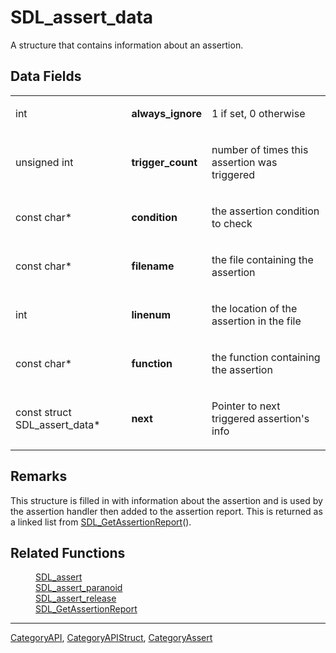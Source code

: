 = SDL_assert_data =
A structure that contains information about an assertion.


== Data Fields ==
{|
|int
|'''always_ignore'''
|1 if set, 0 otherwise
|-
|unsigned int
|'''trigger_count'''
|number of times this assertion was triggered
|-
|const char*
|'''condition'''
|the assertion condition to check
|-
|const char*
|'''filename'''
|the file containing the assertion
|-
|int
|'''linenum'''
|the location of the assertion in the file
|-
|const char*
|'''function'''
|the function containing the assertion
|-
|const struct SDL_assert_data*
|'''next'''
|Pointer to next triggered assertion's info
|}

== Remarks ==
This structure is filled in with information about the assertion and is used by the assertion handler then added to the assertion report. This is returned as a linked list from [[SDL_GetAssertionReport]]().

== Related Functions ==
:[[SDL_assert]]
:[[SDL_assert_paranoid]]
:[[SDL_assert_release]]
:[[SDL_GetAssertionReport]]

----
[[CategoryAPI]], [[CategoryAPIStruct]], [[CategoryAssert]]
